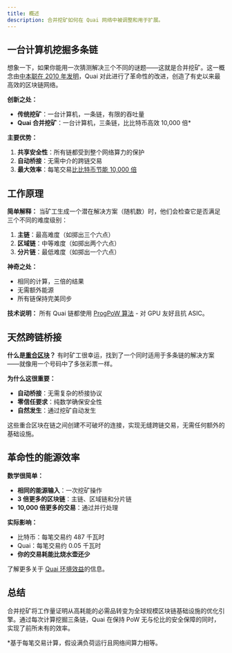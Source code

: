 ```yaml
---
title: 概述
description: 合并挖矿如何在 Quai 网络中被调整和用于扩展。
---
```


## 一台计算机挖掘多条链

想象一下，如果你能用一次猜测解决三个不同的谜题——这就是合并挖矿。这一概念由[中本聪在 2010 年发明](https://bitcointalk.org/index.php?topic=1790.msg28696#msg28696)，Quai 对此进行了革命性的改进，创造了有史以来最高效的区块链网络。

**创新之处：**
- **传统挖矿**：一台计算机，一条链，有限的吞吐量
- **Quai 合并挖矿**：一台计算机，三条链，比比特币高效 10,000 倍*

**主要优势：**
1. **共享安全性**：所有链都受到整个网络算力的保护
2. **自动桥接**：无需中介的跨链交易
3. **最大效率**：每笔交易[比比特币节能 10,000 倍](/cn/learn/advanced-introduction/merged-mining/energy-efficiency)

## 工作原理

**简单解释：**
当矿工生成一个潜在解决方案（随机数）时，他们会检查它是否满足三个不同的难度级别：
1. **主链**：最高难度（如掷出三个六点）
2. **区域链**：中等难度（如掷出两个六点）
3. **分片链**：最低难度（如掷出一个六点）

**神奇之处：**
- 相同的计算，三倍的结果
- 无需额外能源
- 所有链保持完美同步

**技术说明：**
所有 Quai 链都使用 [ProgPoW 算法](/cn/client/miner#progpow-hashing-algorithm) - 对 GPU 友好且抗 ASIC。

## 天然跨链桥接

**什么是[重合区块](/cn/learn/advanced-introduction/merged-mining/coincident-blocks)？**
有时矿工很幸运，找到了一个同时适用于多条链的解决方案——就像用一个号码中了多张彩票一样。

**为什么这很重要：**
- **自动桥接**：无需复杂的桥接协议
- **零信任要求**：纯数学确保安全性
- **自然发生**：通过挖矿自动发生

这些重合区块在链之间创建不可破坏的连接，实现无缝跨链交易，无需任何额外的基础设施。

## 革命性的能源效率

**数学很简单：**
- **相同的能源输入**：一次挖矿操作
- **3 倍更多的区块链**：主链、区域链和分片链
- **10,000 倍更多的交易**：通过并行处理

**实际影响：**
- 比特币：每笔交易约 487 千瓦时
- Quai：每笔交易约 0.05 千瓦时
- **你的交易耗能比烧水壶还少**

了解更多关于 [Quai 环境效益](/cn/learn/advanced-introduction/merged-mining/energy-efficiency)的信息。

## 总结

合并挖矿将工作量证明从高耗能的必需品转变为全球规模区块链基础设施的优化引擎。通过每次计算挖掘三条链，Quai 在保持 PoW 无与伦比的安全保障的同时，实现了前所未有的效率。

*基于每笔交易计算，假设满负荷运行且网络间算力相等。